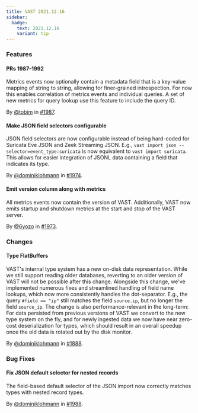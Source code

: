 ```yaml
---
title: VAST 2021.12.16
sidebar:
  badge:
    text: 2021.12.16
    variant: tip
---
```


### Features

#### PRs 1987-1992

Metrics events now optionally contain a metadata field that is a key-value
mapping of string to string, allowing for finer-grained introspection. For now
this enables correlation of metrics events and individual queries. A set of new
metrics for query lookup use this feature to include the query ID.

By [@tobim](https://github.com/tobim) in [#1987](https://github.com/tenzir/tenzir/pull/1987).

#### Make JSON field selectors configurable

JSON field selectors are now configurable instead of being hard-coded for
Suricata Eve JSON and Zeek Streaming JSON. E.g., `vast import json
--selector=event_type:suricata` is now equivalent to `vast import suricata`.
This allows for easier integration of JSONL data containing a field that
indicates its type.

By [@dominiklohmann](https://github.com/dominiklohmann) in [#1974](https://github.com/tenzir/tenzir/pull/1974).

#### Emit version column along with metrics

All metrics events now contain the version of VAST. Additionally, VAST now emits
startup and shutdown metrics at the start and stop of the VAST server.

By [@6yozo](https://github.com/6yozo) in [#1973](https://github.com/tenzir/tenzir/pull/1973).

### Changes

#### Type FlatBuffers

VAST's internal type system has a new on-disk data representation. While we
still support reading older databases, reverting to an older version of VAST
will not be possible after this change. Alongside this change, we've
implemented numerous fixes and streamlined handling of field name lookups,
which now more consistently handles the dot-separator. E.g., the query `#field
== "ip"` still matches the field `source.ip`, but no longer the field
`source_ip`. The change is also performance-relevant in the long-term: For data
persisted from previous versions of VAST we convert to the new type system on
the fly, and for newly ingested data we now have near zero-cost deserialization
for types, which should result in an overall speedup once the old data is
rotated out by the disk monitor.

By [@dominiklohmann](https://github.com/dominiklohmann) in [#1888](https://github.com/tenzir/tenzir/pull/1888).

### Bug Fixes

#### Fix JSON default selector for nested records

The field-based default selector of the JSON import now correctly matches types
with nested record types.

By [@dominiklohmann](https://github.com/dominiklohmann) in [#1988](https://github.com/tenzir/tenzir/pull/1988).
